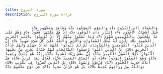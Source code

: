 ```yaml
---
title: سورة البروج
description: قراءة سورة البروج
---
```


                وَالسَّمَاءِ ذَاتِ الْبُرُوجِ ﴿1﴾ وَالْيَوْمِ الْمَوْعُودِ ﴿2﴾ وَشَاهِدٍ وَمَشْهُودٍ ﴿3﴾ قُتِلَ أَصْحَابُ الْأُخْدُودِ ﴿4﴾ النَّارِ ذَاتِ الْوَقُودِ ﴿5﴾ إِذْ هُمْ عَلَيْهَا قُعُودٌ ﴿6﴾ وَهُمْ عَلَىٰ مَا يَفْعَلُونَ بِالْمُؤْمِنِينَ شُهُودٌ ﴿7﴾ وَمَا نَقَمُوا مِنْهُمْ إِلَّا أَنْ يُؤْمِنُوا بِاللَّهِ الْعَزِيزِ الْحَمِيدِ ﴿8﴾ الَّذِي لَهُ مُلْكُ السَّمَاوَاتِ وَالْأَرْضِ ۚ وَاللَّهُ عَلَىٰ كُلِّ شَيْءٍ شَهِيدٌ ﴿9﴾ إِنَّ الَّذِينَ فَتَنُوا الْمُؤْمِنِينَ وَالْمُؤْمِنَاتِ ثُمَّ لَمْ يَتُوبُوا فَلَهُمْ عَذَابُ جَهَنَّمَ وَلَهُمْ عَذَابُ الْحَرِيقِ ﴿10﴾ إِنَّ الَّذِينَ آمَنُوا وَعَمِلُوا الصَّالِحَاتِ لَهُمْ جَنَّاتٌ تَجْرِي مِنْ تَحْتِهَا الْأَنْهَارُ ۚ ذَٰلِكَ الْفَوْزُ الْكَبِيرُ ﴿11﴾ إِنَّ بَطْشَ رَبِّكَ لَشَدِيدٌ ﴿12﴾ إِنَّهُ هُوَ يُبْدِئُ وَيُعِيدُ ﴿13﴾ وَهُوَ الْغَفُورُ الْوَدُودُ ﴿14﴾ ذُو الْعَرْشِ الْمَجِيدُ ﴿15﴾ فَعَّالٌ لِمَا يُرِيدُ ﴿16﴾ هَلْ أَتَاكَ حَدِيثُ الْجُنُودِ ﴿17﴾ فِرْعَوْنَ وَثَمُودَ ﴿18﴾ بَلِ الَّذِينَ كَفَرُوا فِي تَكْذِيبٍ ﴿19﴾ وَاللَّهُ مِنْ وَرَائِهِمْ مُحِيطٌ ﴿20﴾ بَلْ هُوَ قُرْآنٌ مَجِيدٌ ﴿21﴾ فِي لَوْحٍ مَحْفُوظٍ ﴿22﴾
